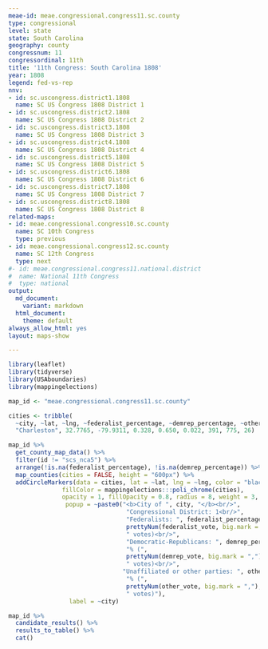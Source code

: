 ```yaml
---
meae-id: meae.congressional.congress11.sc.county
type: congressional
level: state
state: South Carolina
geography: county
congressnum: 11
congressordinal: 11th
title: '11th Congress: South Carolina 1808'
year: 1808
legend: fed-vs-rep
nnv:
- id: sc.uscongress.district1.1808
  name: SC US Congress 1808 District 1
- id: sc.uscongress.district2.1808
  name: SC US Congress 1808 District 2
- id: sc.uscongress.district3.1808
  name: SC US Congress 1808 District 3
- id: sc.uscongress.district4.1808
  name: SC US Congress 1808 District 4
- id: sc.uscongress.district5.1808
  name: SC US Congress 1808 District 5
- id: sc.uscongress.district6.1808
  name: SC US Congress 1808 District 6
- id: sc.uscongress.district7.1808
  name: SC US Congress 1808 District 7
- id: sc.uscongress.district8.1808
  name: SC US Congress 1808 District 8
related-maps:
- id: meae.congressional.congress10.sc.county
  name: SC 10th Congress
  type: previous
- id: meae.congressional.congress12.sc.county
  name: SC 12th Congress
  type: next
#- id: meae.congressional.congress11.national.district
#  name: National 11th Congress
#  type: national
output:
  md_document:
    variant: markdown
  html_document:
    theme: default
always_allow_html: yes
layout: maps-show

---
```


```r
library(leaflet)
library(tidyverse)
library(USAboundaries)
library(mappingelections)

map_id <- "meae.congressional.congress11.sc.county"

cities <- tribble(
  ~city, ~lat, ~lng, ~federalist_percentage, ~demrep_percentage, ~other_percentage, ~federalist_vote, ~demrep_vote, ~other_vote, 
  "Charleston", 32.7765, -79.9311, 0.328, 0.650, 0.022, 391, 775, 26)
```

<div class="map">

```r
map_id %>%
  get_county_map_data() %>%
  filter(id != "scs_nca5") %>% 
  arrange(!is.na(federalist_percentage), !is.na(demrep_percentage)) %>%
  map_counties(cities = FALSE, height = "600px") %>% 
  addCircleMarkers(data = cities, lat = ~lat, lng = ~lng, color = "black",
               fillColor = mappingelections:::poli_chrome(cities),
               opacity = 1, fillOpacity = 0.8, radius = 8, weight = 3,
                popup = ~paste0("<b>City of ", city, "</b><br/>",
                                 "Congressional District: 1<br/>",
                                 "Federalists: ", federalist_percentage * 100, "% (", 
                                 prettyNum(federalist_vote, big.mark = ","), 
                                 " votes)<br/>",
                                 "Democratic-Republicans: ", demrep_percentage * 100,
                                 "% (", 
                                 prettyNum(demrep_vote, big.mark = ","),
                                 " votes)<br/>",
                                "Unaffiliated or other parties: ", other_percentage * 100,
                                 "% (", 
                                 prettyNum(other_vote, big.mark = ","),
                                 " votes)"),
                 label = ~city) 
```

</div>

<div class="results-table">

```r
map_id %>%
  candidate_results() %>%
  results_to_table() %>%
  cat()
```

</div>
